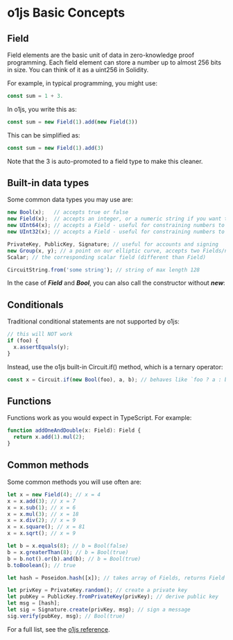 # o1js Basic Concepts

## Field

Field elements are the basic unit of data in zero-knowledge proof programming. Each field element can store a number up to almost 256 bits in size. You can think of it as a uint256 in Solidity.

For example, in typical programming, you might use:
```ts
const sum = 1 + 3.
```
In o1js, you write this as:
```ts
const sum = new Field(1).add(new Field(3))
```
This can be simplified as:
```ts
const sum = new Field(1).add(3)
```
Note that the 3 is auto-promoted to a field type to make this cleaner.

## Built-in data types

Some common data types you may use are:

```ts
new Bool(x);   // accepts true or false
new Field(x);  // accepts an integer, or a numeric string if you want to represent a number greater than JavaScript can represent but within the max value that a field can store.
new UInt64(x); // accepts a Field - useful for constraining numbers to 64 bits
new UInt32(x); // accepts a Field - useful for constraining numbers to 32 bits

PrivateKey, PublicKey, Signature; // useful for accounts and signing
new Group(x, y); // a point on our elliptic curve, accepts two Fields/numbers/strings
Scalar; // the corresponding scalar field (different than Field)

CircuitString.from('some string'); // string of max length 128
```

In the case of ***Field*** and ***Bool***, you can also call the constructor without ***new***:

## Conditionals

Traditional conditional statements are not supported by o1js:

```ts
// this will NOT work
if (foo) {
  x.assertEquals(y);
}
```

Instead, use the o1js built-in Circuit.if() method, which is a ternary operator:

```ts
const x = Circuit.if(new Bool(foo), a, b); // behaves like `foo ? a : b`
```

## Functions

Functions work as you would expect in TypeScript. For example:

```ts
function addOneAndDouble(x: Field): Field {
  return x.add(1).mul(2);
}
```

## Common methods

Some common methods you will use often are:

```ts
let x = new Field(4); // x = 4
x = x.add(3); // x = 7
x = x.sub(1); // x = 6
x = x.mul(3); // x = 18
x = x.div(2); // x = 9
x = x.square(); // x = 81
x = x.sqrt(); // x = 9

let b = x.equals(8); // b = Bool(false)
b = x.greaterThan(8); // b = Bool(true)
b = b.not().or(b).and(b); // b = Bool(true)
b.toBoolean(); // true

let hash = Poseidon.hash([x]); // takes array of Fields, returns Field

let privKey = PrivateKey.random(); // create a private key
let pubKey = PublicKey.fromPrivateKey(privKey); // derive public key
let msg = [hash];
let sig = Signature.create(privKey, msg); // sign a message
sig.verify(pubKey, msg); // Bool(true)
```

For a full list, see the [o1js reference](https://docs.minaprotocol.com/zkapps/o1js-reference "o1js reference").
